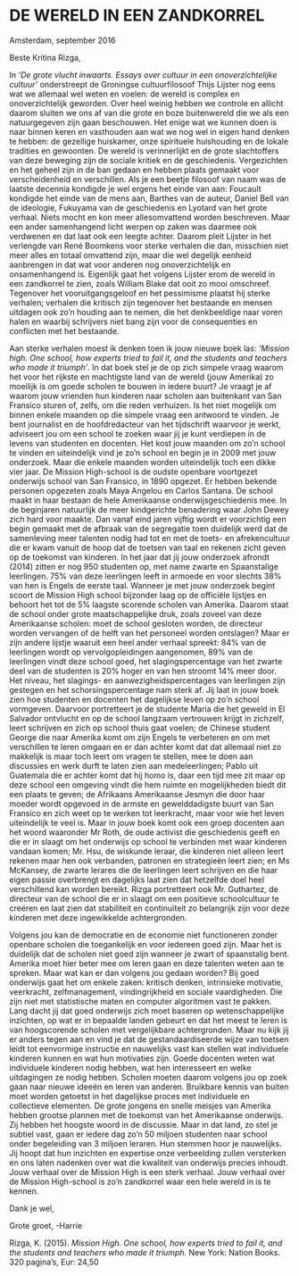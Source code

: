 # DE WERELD IN EEN ZANDKORREL {-}


Amsterdam, september 2016

Beste Kritina Rizga,

In *‘De grote vlucht inwaarts. Essays over cultuur in een onoverzichtelijke cultuur’*  onderstreept de Groningse cultuurfilosoof Thijs Lijster nog eens wat we allemaal wel weten en voelen: de wereld is complex en onoverzichtelijk geworden. Over heel weinig hebben we controle en allicht daarom sluiten we ons af van die grote en boze buitenwereld die we als een natuurgegeven zijn gaan beschouwen. Het enige wat we kunnen doen is naar binnen keren en vasthouden aan wat we nog wel in eigen hand denken te hebben: de gezellige huiskamer, onze spirituele huishouding en de lokale tradities en gewoonten. De wereld is verinnerlijkt en de grote slachtoffers van deze beweging zijn de sociale kritiek en de geschiedenis. Vergezichten en het geheel zijn in de ban gedaan en hebben plaats gemaakt voor verscheidenheid en verschillen. Als je een beetje filosoof van naam was de laatste decennia kondigde je wel ergens het einde van aan: Foucault kondigde het einde van de mens aan, Barthes van de auteur, Daniel Bell van de ideologie, Fukuyama van de geschiedenis en Lyotard van het grote verhaal. Niets mocht en kon meer allesomvattend worden beschreven. Maar een ander samenhangend licht werpen op zaken was daarmee ook verdwenen en dat laat ook een leegte achter. Daarom pleit Lijster in het verlengde van René Boomkens voor sterke verhalen die dan, misschien niet meer alles en totaal omvattend zijn, maar die wel degelijk eenheid aanbrengen in dat wat voor anderen nog onoverzichtelijk en onsamenhangend is. Eigenlijk gaat het volgens Lijster erom de wereld in een zandkorrel te zien, zoals William Blake dat ooit zo mooi omschreef. Tegenover het vooruitgangsgeloof en het pessimisme plaatst hij sterke verhalen; verhalen die kritisch zijn tegenover het bestaande en mensen uitdagen ook zo’n houding aan te nemen, die het denkbeeldige naar voren halen en waarbij schrijvers niet bang zijn voor de consequenties en conflicten met het bestaande.


Aan sterke verhalen moest ik denken toen ik jouw nieuwe boek las: *‘Mission high. One school, how experts tried to fail it, and the students and teachers who made it triumph’*. In dat boek stel je de op zich simpele vraag waarom het voor het rijkste en machtigste land van de wereld (jouw Amerika) zo moeilijk is om goede scholen te bouwen in iedere buurt? Je vraagt je af waarom jouw vrienden hun kinderen naar scholen aan buitenkant van San Fransico sturen of, zelfs, om die reden verhuizen. Is het niet mogelijk om binnen enkele maanden op die simpele vraag een antwoord te vinden. Je bent journalist en de hoofdredacteur van het tijdschrift waarvoor je werkt, adviseert jou om een school te zoeken waar jij je kunt verdiepen in de levens van studenten en docenten. Het kost jouw maanden om zo’n school te vinden en uiteindelijk vind je zo’n school en begin je in 2009 met jouw onderzoek. Maar die enkele maanden worden uiteindelijk toch een dikke vier jaar. 
De Mission High-school is de oudste openbare voortgezet onderwijs school van San Fransico, in 1890 opgezet. Er hebben bekende personen opgezeten zoals Maya Angelou en Carlos Santana. De school maakt in haar bestaan de hele Amerikaanse onderwijsgeschiedenis mee. In de beginjaren natuurlijk de meer kindgerichte benadering waar John Dewey zich hard voor maakte. Dan vanaf eind jaren vijftig wordt er voorzichtig een begin gemaakt met de afbraak van de segregatie toen duidelijk werd dat de samenleving meer talenten nodig had tot en met de toets- en afrekencultuur die er kwam vanuit de hoop dat de toetsen van taal en rekenen zicht geven op de toekomst van kinderen. In het jaar dat jij jouw onderzoek afrondt (2014) zitten er nog 950 studenten op, met name zwarte en Spaanstalige leerlingen. 75% van deze leerlingen leeft in armoede en voor slechts 38% van hen is Engels de eerste taal. Wanneer je met jouw onderzoek begint scoort de Mission High school bijzonder laag op de officiële lijstjes en behoort het tot de 5% laagste scorende scholen van Amerika. Daarom staat de school onder grote maatschappelijke druk, zoals zoveel van deze Amerikaanse scholen: moet de school gesloten worden, de directeur worden vervangen of de helft van het personeel worden ontslagen? Maar er zijn andere lijstje waaruit een heel ander verhaal spreekt: 84% van de leerlingen wordt op vervolgopleidingen aangenomen, 89% van de leerlingen vindt deze school goed, het slagingspercentage van het zwarte deel van de studenten is 20% hoger en van hen stroomt 14% meer door. Het niveau, het slagings- en aanwezigheidspercentages van leerlingen zijn gestegen en het schorsingspercentage nam sterk af. 
Jij laat in jouw boek zien hoe studenten en docenten het dagelijkse leven op zo’n school vormgeven. Daarvoor portretteert je de studente Maria die het geweld in El Salvador ontvlucht en op de school langzaam vertrouwen krijgt in zichzelf, leert schrijven en zich op school thuis gaat voelen; de Chinese student George die naar Amerika komt om zijn Engels te verbeteren en om met verschillen te leren omgaan en er dan achter komt dat dat allemaal niet zo makkelijk is maar toch leert om vragen te stellen, mee te doen aan discussies en werk durft te laten zien aan medeleerlingen; Pablo uit Guatemala die er achter komt dat hij homo is, daar een tijd mee zit maar op deze school een omgeving vindt die hem ruimte en mogelijkheden biedt dit een plaats te geven; de Afrikaans Amerikaanse Jesmyn die door haar moeder wordt opgevoed in de armste en gewelddadigste buurt van San Fransico en zich weet op te werken tot leerkracht, maar voor wie het leven uiteindelijk te veel is. Maar in jouw boek komt ook een groep docenten aan het woord waaronder Mr Roth, de oude activist die geschiedenis geeft en die er in slaagt om het onderwijs op school te verbinden met waar kinderen vandaan komen; Mr. Hsu, de wiskunde leraar, die kinderen niet alleen leert rekenen maar hen ook verbanden, patronen en strategieën leert zien; en Ms McKansey, de zwarte lerares die de leerlingen leert schrijven en die haar eigen passie overbrengt en dagelijks laat zien dat hetzelfde doel heel verschillend kan worden bereikt. Rizga portretteert ook Mr. Guthartez, de directeur van de school die er in slaagt om een positieve schoolcultuur te creëren en laat zien dat stabiliteit en continuïteit zo belangrijk zijn voor deze kinderen met deze ingewikkelde achtergronden. 


Volgens jou kan de democratie en de economie niet functioneren zonder openbare scholen die toegankelijk en voor iedereen goed zijn. Maar het is duidelijk dat de scholen niet goed zijn wanneer je zwart of spaanstalig bent. Amerika moet hier beter mee om leren gaan en deze talenten weten aan te spreken. Maar wat kan er dan volgens jou gedaan worden? Bij goed onderwijs gaat het om enkele zaken: kritisch denken, intrinsieke motivatie, veerkracht, zelfmanagement, vindingrijkheid en sociale vaardigheden. Die zijn niet met statistische maten en computer algoritmen vast te pakken. Lang dacht jij dat goed onderwijs zich moet baseren op wetenschappelijke inzichten, op wat er in bepaalde landen gebeurt en dat het meest te leren is van hoogscorende scholen met vergelijkbare achtergronden. Maar nu kijk jij er anders tegen aan en vind je dat de gestandaardiseerde wijze van toetsen leidt tot eenvormige instructie en nauwelijks vast kan stellen wat individuele kinderen kunnen en wat hun motivaties zijn. Goede docenten weten wat individuele kinderen nodig hebben, wat hen interesseert en welke uitdagingen ze nodig hebben. Scholen moeten daarom volgens jou op zoek gaan naar nieuwe ideeën en leren van anderen. Bruikbare kennis van buiten moet worden getoetst in het dagelijkse proces met individuele en collectieve elementen. De grote jongens en snelle meisjes van Amerika hebben grootse plannen met de toekomst van het Amerikaanse onderwijs. Zij hebben het hoogste woord in de discussie. Maar in dat land, zo stel je subtiel vast, gaan er iedere dag zo’n 50 miljoen studenten naar school onder begeleiding van 3 miljoen leraren. Hun stemmen hoor je nauwelijks. Jij hoopt dat hun inzichten en expertise onze verbeelding zullen versterken en ons laten nadenken over wat die kwaliteit van onderwijs precies inhoudt. Jouw verhaal over de Mission High is een sterk verhaal. Jouw verhaal over de Mission High-school is zo’n zandkorrel waar een hele wereld in is te kennen. 

Dank je wel,

Grote groet, -Harrie

Rizga, K. (2015). *Mission High. One school, how experts tried to fail it, and the students and teachers who made it triumph.* New York: Nation Books. 320 pagina’s, Eur: 24,50
